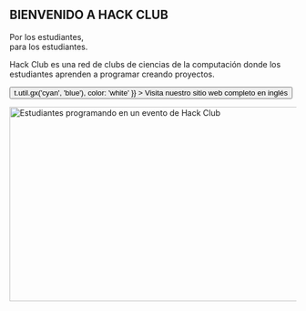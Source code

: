 
<Container variant="copy">

<Heading as="h1">
  <h2>
    BIENVENIDO A HACK CLUB
  </h2>
  Por los estudiantes, <br />
  para los estudiantes.
</Heading>

Hack Club es una red de clubs de ciencias de la computación donde los estudiantes aprenden a programar creando proyectos.

<p>
  <Button
    as="a"
    href="https://hackclub.com/?ref=es"
    variant="ctaLg"
    sx={{
      backgroundImage: t => t.util.gx('cyan', 'blue'),
      color: 'white'
    }}
  >
    Visita nuestro sitio web completo en inglés
  </Button>
</p>

<img
  alt="Estudiantes programando en un evento de Hack Club"
  src="https://cloud-lapsqbi7m-hack-club-bot.vercel.app/0assemble.jpg"
  width="512"
  height="341"
/>

</Container>
